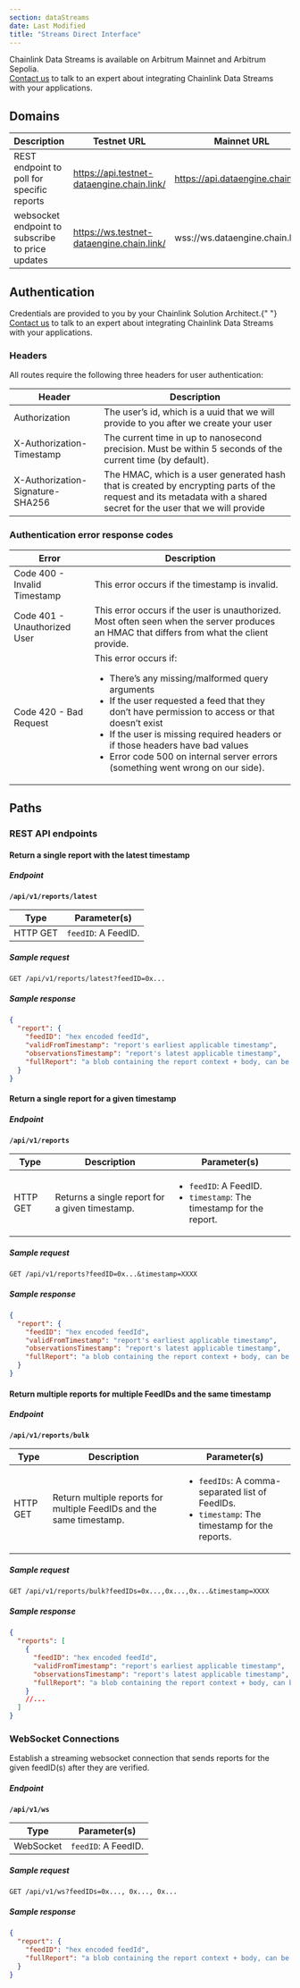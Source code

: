 ```yaml
---
section: dataStreams
date: Last Modified
title: "Streams Direct Interface"
---
```



<Aside type="note" title="Mainnet Access">
  Chainlink Data Streams is available on Arbitrum Mainnet and Arbitrum Sepolia.
</Aside>

<Aside type="note" title="Talk to an expert">
  <a href="https://chainlinkcommunity.typeform.com/datastreams?#ref_id=docs">Contact us</a> to talk to an expert about
  integrating Chainlink Data Streams with your applications.
</Aside>

## Domains

| Description                                      | Testnet URL                                | Mainnet URL                       |
| ------------------------------------------------ | ------------------------------------------ | --------------------------------- |
| REST endpoint to poll for specific reports       | https://api.testnet-dataengine.chain.link/ | https://api.dataengine.chain.link |
| websocket endpoint to subscribe to price updates | https://ws.testnet-dataengine.chain.link/  | wss://ws.dataengine.chain.link    |

## Authentication

<Aside type="note" title="Early Access">
  Credentials are provided to you by your Chainlink Solution Architect.{" "}
  <a href="https://chainlinkcommunity.typeform.com/datastreams?#ref_id=docs">Contact us</a> to talk to an expert about
  integrating Chainlink Data Streams with your applications.
</Aside>

### Headers

All routes require the following three headers for user authentication:

| Header                           | Description                                                                                                                                                         |
| -------------------------------- | ------------------------------------------------------------------------------------------------------------------------------------------------------------------- |
| Authorization                    | The user’s id, which is a uuid that we will provide to you after we create your user                                                                                |
| X-Authorization-Timestamp        | The current time in up to nanosecond precision. Must be within 5 seconds of the current time (by default).                                                          |
| X-Authorization-Signature-SHA256 | The HMAC, which is a user generated hash that is created by encrypting parts of the request and its metadata with a shared secret for the user that we will provide |

### Authentication error response codes

| Error                        | Description                                                                                                                                                                                                                                                                                                                                                         |
| ---------------------------- | ------------------------------------------------------------------------------------------------------------------------------------------------------------------------------------------------------------------------------------------------------------------------------------------------------------------------------------------------------------------- |
| Code 400 - Invalid Timestamp | This error occurs if the timestamp is invalid.                                                                                                                                                                                                                                                                                                                      |
| Code 401 - Unauthorized User | This error occurs if the user is unauthorized. Most often seen when the server produces an HMAC that differs from what the client provide.                                                                                                                                                                                                                          |
| Code 420 - Bad Request       | This error occurs if: <ul><li>There’s any missing/malformed query arguments</li><li>If the user requested a feed that they don’t have permission to access or that doesn’t exist</li><li>If the user is missing required headers or if those headers have bad values</li><li>Error code 500 on internal server errors (something went wrong on our side).</li></ul> |

## Paths

### REST API endpoints

#### Return a single report with the latest timestamp

##### Endpoint

**`/api/v1/reports/latest`**

| Type     | Parameter(s)        |
| -------- | ------------------- |
| HTTP GET | `feedID`: A FeedID. |

##### Sample request

```http
GET /api/v1/reports/latest?feedID=0x...
```

##### Sample response

```json
{
  "report": {
    "feedID": "hex encoded feedId",
    "validFromTimestamp": "report's earliest applicable timestamp",
    "observationsTimestamp": "report's latest applicable timestamp",
    "fullReport": "a blob containing the report context + body, can be passed unmodified to the contract for verification"
  }
}
```

#### Return a single report for a given timestamp

##### Endpoint

**`/api/v1/reports`**

| Type     | Description                                    | Parameter(s)                                                                             |
| -------- | ---------------------------------------------- | ---------------------------------------------------------------------------------------- |
| HTTP GET | Returns a single report for a given timestamp. | <ul><li>`feedID`: A FeedID.</li><li>`timestamp`: The timestamp for the report.</li></ul> |

##### Sample request

```http
GET /api/v1/reports?feedID=0x...&timestamp=XXXX
```

##### Sample response

```json
{
  "report": {
    "feedID": "hex encoded feedId",
    "validFromTimestamp": "report's earliest applicable timestamp",
    "observationsTimestamp": "report's latest applicable timestamp",
    "fullReport": "a blob containing the report context + body, can be passed unmodified to the contract for verification"
  }
}
```

#### Return multiple reports for multiple FeedIDs and the same timestamp

##### Endpoint

**`/api/v1/reports/bulk`**

| Type     | Description                                                          | Parameter(s)                                                                                                        |
| -------- | -------------------------------------------------------------------- | ------------------------------------------------------------------------------------------------------------------- |
| HTTP GET | Return multiple reports for multiple FeedIDs and the same timestamp. | <ul><li>`feedIDs`: A comma-separated list of FeedIDs.</li><li>`timestamp`: The timestamp for the reports.</li></ul> |

##### Sample request

```http
GET /api/v1/reports/bulk?feedIDs=0x...,0x...,0x...&timestamp=XXXX
```

##### Sample response

```json
{
  "reports": [
    {
      "feedID": "hex encoded feedId",
      "validFromTimestamp": "report's earliest applicable timestamp",
      "observationsTimestamp": "report's latest applicable timestamp",
      "fullReport": "a blob containing the report context + body, can be passed unmodified to the contract for verification"
    }
    //...
  ]
}
```

### WebSocket Connections

Establish a streaming websocket connection that sends reports for the given feedID(s) after they are verified.

##### Endpoint

**`/api/v1/ws`**

| Type      | Parameter(s)        |
| --------- | ------------------- |
| WebSocket | `feedID`: A FeedID. |

##### Sample request

```http
GET /api/v1/ws?feedIDs=0x..., 0x..., 0x...
```

##### Sample response

```json
{
  "report": {
    "feedID": "hex encoded feedId",
    "fullReport": "a blob containing the report context + body, can be passed unmodified to the contract for verification"
  }
}
```
